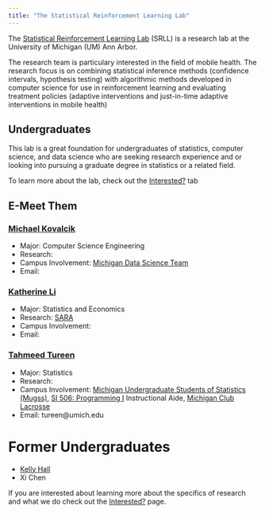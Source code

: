 ```yaml
---
title: "The Statistical Reinforcement Learning Lab"
---
```


The [Statistical Reinforcement Learning Lab](http://dept.stat.lsa.umich.edu/~samurphy/nida/overview.html) (SRLL) is a research lab at the University of Michigan (UM) Ann Arbor. 

The research team is particulary interested in the field of mobile health. The research focus is on combining statistical inference methods (confidence intervals, hypothesis testing) with algorithmic methods developed in computer science for use in reinforcement learning and evaluating treatment policies (adaptive interventions and just-in-time adaptive interventions in mobile health)


## Undergraduates


This lab is a great foundation for undergraduates of statistics, computer science, and data science who are seeking research experience and or looking into pursuing a graduate degree in statistics or a related field.


To learn more about the lab, check out the [Interested?](https://tahmeed14.github.io/srll_undergrads/about.html) tab


## E-Meet Them

### [Michael Kovalcik](https://sites.google.com/a/umich.edu/michael_kovalcik/home)

- Major: Computer Science Engineering
- Research:
- Campus Involvement: [Michigan Data Science Team](http://midas.umich.edu/mdst/)
- Email: 

### [Katherine Li]()

- Major: Statistics and Economics
- Research: [SARA](https://tahmeed14.github.io/srll_undergrads/about.html)
- Campus Involvement:
- Email:

### [Tahmeed Tureen](https://sites.google.com/a/umich.edu/tahmeed-tureen/)

- Major: Statistics
- Research: 
- Campus Involvement: [Michigan Undergraduate Students of Statistics (Mugss)](https://maizepages.umich.edu/organization/mugss), [SI 506: Programming I](https://www.si.umich.edu/programs/courses/506) Instructional Aide, [Michigan Club Lacrosse](https://www.michiganclublacrosse.com/)
- Email: tureen@umich.edu


# Former Undergraduates

- [Kelly Hall](https://sites.google.com/a/umich.edu/kellyhall/)
- Xi Chen

If you are interested about learning more about the specifics of research and what we do check out the [Interested?](https://tahmeed14.github.io/srll_undergrads/about.html) page.
